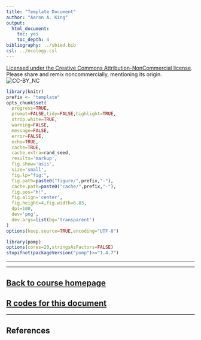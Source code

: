 ```yaml
---
title: "Template Document"
author: "Aaron A. King"
output:
  html_document:
    toc: yes
    toc_depth: 4
bibliography: ../sbied.bib
csl: ../ecology.csl
---
```


\newcommand\prob[1]{\mathbb{P}\left[{#1}\right]}
\newcommand\expect[1]{\mathbb{E}\left[{#1}\right]}
\newcommand\var[1]{\mathrm{Var}\left[{#1}\right]}
\newcommand\dist[2]{\mathrm{#1}\left(#2\right)}
\newcommand\dlta[1]{{\Delta}{#1}}
\newcommand\lik{\mathcal{L}}
\newcommand\loglik{\ell}

[Licensed under the Creative Commons Attribution-NonCommercial license](http://creativecommons.org/licenses/by-nc/4.0/).
Please share and remix noncommercially, mentioning its origin.  
![CC-BY_NC](../graphics/cc-by-nc.png)

```r
library(knitr)
prefix <- "template"
opts_chunk$set(
  progress=TRUE,
  prompt=FALSE,tidy=FALSE,highlight=TRUE,
  strip.white=TRUE,
  warning=FALSE,
  message=FALSE,
  error=FALSE,
  echo=TRUE,
  cache=TRUE,
  cache.extra=rand_seed,
  results='markup',
  fig.show='asis',
  size='small',
  fig.lp="fig:",
  fig.path=paste0("figure/",prefix,"-"),
  cache.path=paste0("cache/",prefix,"-"),
  fig.pos="h!",
  fig.align='center',
  fig.height=4,fig.width=6.83,
  dpi=100,
  dev='png',
  dev.args=list(bg='transparent')
)
options(keep.source=TRUE,encoding="UTF-8")
```
```r
library(pomp)
options(cores=20,stringsAsFactors=FALSE)
stopifnot(packageVersion("pomp")>="1.4.7")
```

----------------------------

----------------------------


## [Back to course homepage](http://kingaa.github.io/sbied)
## [**R** codes for this document](http://raw.githubusercontent.com/kingaa/sbied/gh-pages/mif/mif.R)

----------------------------

## References
